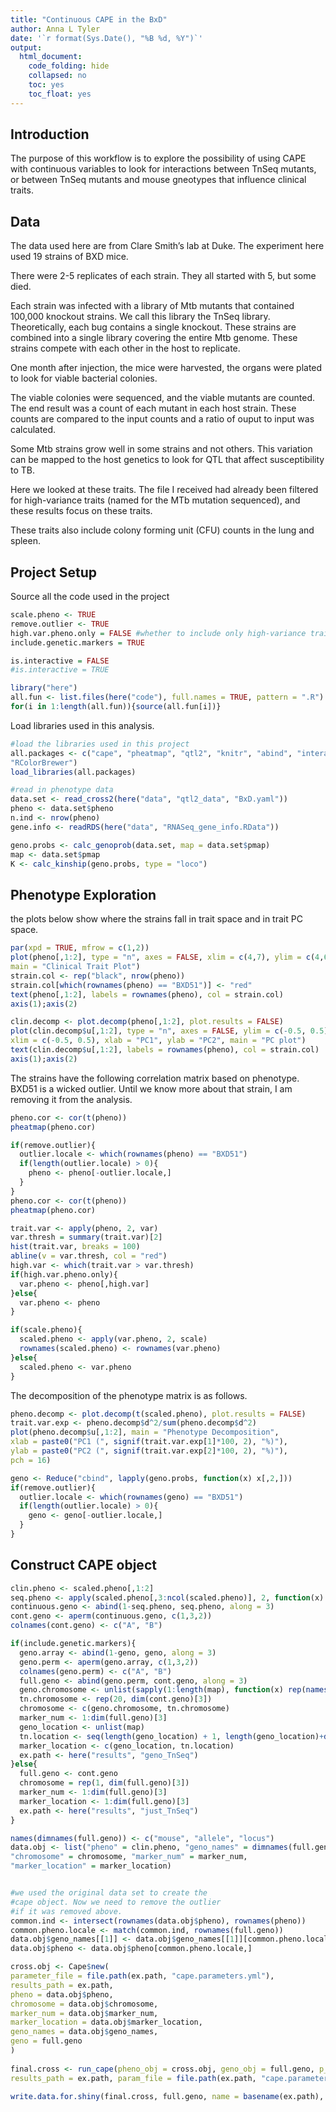 ```yaml
---
title: "Continuous CAPE in the BxD"
author: Anna L Tyler
date: '`r format(Sys.Date(), "%B %d, %Y")`'
output: 
  html_document:
    code_folding: hide
    collapsed: no
    toc: yes
    toc_float: yes
---
```



## Introduction

The purpose of this workflow is to explore the possibility of using
CAPE with continuous variables to look for interactions between
TnSeq mutants, or between TnSeq mutants and mouse gneotypes that 
influence clinical traits.


## Data

The data used here are from Clare Smith's lab at Duke. The experiment 
here used 19 strains of BXD mice. 

There were 2-5 replicates of each strain. They all started with 5, but 
some died. 

Each strain was infected with a library of Mtb mutants that contained
100,000 knockout strains. We call this library the TnSeq library.
Theoretically, each bug contains a single knockout. These strains are 
combined into a single library covering the entire Mtb genome. These 
strains compete with each other in the host to replicate. 

One month after injection, the mice were harvested, the organs were plated
to look for viable bacterial colonies. 

The viable colonies were sequenced, and the viable mutants are counted. 
The end result was a count of each mutant in each host strain. These 
counts are compared to the input counts and a ratio of ouput to input
was calculated.

Some Mtb strains grow well in some strains and not others. This
variation can be mapped to the host genetics to look for QTL that 
affect susceptibility to TB.

Here we looked at these traits. The file I received had already been
filtered for high-variance traits (named for the MTb mutation sequenced), 
and these results focus on these traits. 

These traits also include colony forming unit (CFU) counts in the lung 
and spleen.

## Project Setup

Source all the code used in the project

```r
scale.pheno <- TRUE
remove.outlier <- TRUE
high.var.pheno.only = FALSE #whether to include only high-variance traits in the analysis
include.genetic.markers = TRUE
```

```r
is.interactive = FALSE
#is.interactive = TRUE

library("here")
all.fun <- list.files(here("code"), full.names = TRUE, pattern = ".R")
for(i in 1:length(all.fun)){source(all.fun[i])}
```

Load libraries used in this analysis.

```r
#load the libraries used in this project
all.packages <- c("cape", "pheatmap", "qtl2", "knitr", "abind", "interactions",
"RColorBrewer")
load_libraries(all.packages)
```

```r
#read in phenotype data
data.set <- read_cross2(here("data", "qtl2_data", "BxD.yaml"))
pheno <- data.set$pheno
n.ind <- nrow(pheno)
gene.info <- readRDS(here("data", "RNASeq_gene_info.RData"))
```

```r
geno.probs <- calc_genoprob(data.set, map = data.set$pmap)
map <- data.set$pmap
K <- calc_kinship(geno.probs, type = "loco")
```


## Phenotype Exploration

the plots below show where the strains fall in trait space and
in trait PC space.

```r
par(xpd = TRUE, mfrow = c(1,2))
plot(pheno[,1:2], type = "n", axes = FALSE, xlim = c(4,7), ylim = c(4,6.8),
main = "Clinical Trait Plot")
strain.col <- rep("black", nrow(pheno))
strain.col[which(rownames(pheno) == "BXD51")] <- "red"
text(pheno[,1:2], labels = rownames(pheno), col = strain.col)
axis(1);axis(2)

clin.decomp <- plot.decomp(pheno[,1:2], plot.results = FALSE)
plot(clin.decomp$u[,1:2], type = "n", axes = FALSE, ylim = c(-0.5, 0.5), 
xlim = c(-0.5, 0.5), xlab = "PC1", ylab = "PC2", main = "PC plot")
text(clin.decomp$u[,1:2], labels = rownames(pheno), col = strain.col)
axis(1);axis(2)
```

The strains have the following correlation matrix based on phenotype.
BXD51 is a wicked outlier. Until we know more about that strain, 
I am removing it from the analysis.

```r
pheno.cor <- cor(t(pheno))
pheatmap(pheno.cor)
```

```r
if(remove.outlier){
  outlier.locale <- which(rownames(pheno) == "BXD51")
  if(length(outlier.locale) > 0){
    pheno <- pheno[-outlier.locale,]
  }
}
pheno.cor <- cor(t(pheno))
pheatmap(pheno.cor)
```

```r
trait.var <- apply(pheno, 2, var)
var.thresh = summary(trait.var)[2]
hist(trait.var, breaks = 100)
abline(v = var.thresh, col = "red")
high.var <- which(trait.var > var.thresh)
if(high.var.pheno.only){
  var.pheno <- pheno[,high.var]
}else{
  var.pheno <- pheno
}
```

```r
if(scale.pheno){
  scaled.pheno <- apply(var.pheno, 2, scale)
  rownames(scaled.pheno) <- rownames(var.pheno)
}else{
  scaled.pheno <- var.pheno
}
```

The decomposition of the phenotype matrix is as follows.

```r
pheno.decomp <- plot.decomp(t(scaled.pheno), plot.results = FALSE)
trait.var.exp <- pheno.decomp$d^2/sum(pheno.decomp$d^2)
plot(pheno.decomp$u[,1:2], main = "Phenotype Decomposition", 
xlab = paste0("PC1 (", signif(trait.var.exp[1]*100, 2), "%)"),
ylab = paste0("PC2 (", signif(trait.var.exp[2]*100, 2), "%)"),
pch = 16)
```

```r
geno <- Reduce("cbind", lapply(geno.probs, function(x) x[,2,]))
if(remove.outlier){
  outlier.locale <- which(rownames(geno) == "BXD51")
  if(length(outlier.locale) > 0){
    geno <- geno[-outlier.locale,]
  }
}
```

## Construct CAPE object

```r
clin.pheno <- scaled.pheno[,1:2]
seq.pheno <- apply(scaled.pheno[,3:ncol(scaled.pheno)], 2, function(x) scale.between.vals(x, 0, 1))
continuous.geno <- abind(1-seq.pheno, seq.pheno, along = 3)
cont.geno <- aperm(continuous.geno, c(1,3,2))
colnames(cont.geno) <- c("A", "B")

if(include.genetic.markers){
  geno.array <- abind(1-geno, geno, along = 3)
  geno.perm <- aperm(geno.array, c(1,3,2))
  colnames(geno.perm) <- c("A", "B")
  full.geno <- abind(geno.perm, cont.geno, along = 3)
  geno.chromosome <- unlist(sapply(1:length(map), function(x) rep(names(map)[x], length(map[[x]]))))
  tn.chromosome <- rep(20, dim(cont.geno)[3])
  chromosome <- c(geno.chromosome, tn.chromosome)
  marker_num <- 1:dim(full.geno)[3]
  geno_location <- unlist(map)
  tn.location <- seq(length(geno_location) + 1, length(geno_location)+dim(cont.geno)[3], 1)
  marker_location <- c(geno_location, tn.location)
  ex.path <- here("results", "geno_TnSeq")
}else{
  full.geno <- cont.geno
  chromosome = rep(1, dim(full.geno)[3])
  marker_num <- 1:dim(full.geno)[3]
  marker_location <- 1:dim(full.geno)[3]
  ex.path <- here("results", "just_TnSeq")
}

names(dimnames(full.geno)) <- c("mouse", "allele", "locus")
data.obj <- list("pheno" = clin.pheno, "geno_names" = dimnames(full.geno),
"chromosome" = chromosome, "marker_num" = marker_num,
"marker_location" = marker_location)


#we used the original data set to create the 
#cape object. Now we need to remove the outlier
#if it was removed above.
common.ind <- intersect(rownames(data.obj$pheno), rownames(pheno))
common.pheno.locale <- match(common.ind, rownames(full.geno))
data.obj$geno_names[[1]] <- data.obj$geno_names[[1]][common.pheno.locale]
data.obj$pheno <- data.obj$pheno[common.pheno.locale,]

cross.obj <- Cape$new(
parameter_file = file.path(ex.path, "cape.parameters.yml"),
results_path = ex.path,
pheno = data.obj$pheno,
chromosome = data.obj$chromosome,
marker_num = data.obj$marker_num,
marker_location = data.obj$marker_location,
geno_names = data.obj$geno_names,
geno = full.geno
)
    
final.cross <- run_cape(pheno_obj = cross.obj, geno_obj = full.geno, p_or_q = 0.05,
results_path = ex.path, param_file = file.path(ex.path, "cape.parameters.yml"))

write.data.for.shiny(final.cross, full.geno, name = basename(ex.path), path = ex.path)
```
